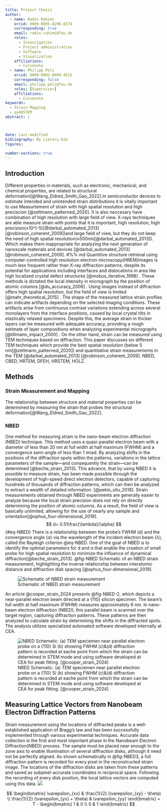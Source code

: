 ```yaml
---
title: Project thesis
author:
  - name: Radin Rahimi
    orcid: 0009-0005-8296-8174
    corresponding: true
    email: radin.rahimi@fau.de
    roles:
      - Investigation
      - Project administration
      - Software
      - Visualization
    affiliations:
      - Curvenote
  - name: Philipp Pelz
    orcid: 0000-0002-8009-4515
    corresponding: false
    email: philipp.pelz@fau.de
    roles: [Supervisor]
    affiliations:
      - Curvenote
keywords:
  - Strain Mapping
  - py4DSTEM
abstract: |



date: last-modified
bibliography: My Library.bib
figures:

number-sections: true
---
```


## Introduction

Different properties in materials, such as electronic, mechanical, and chemical properties, are related to structural deformation[@Wang_Eldred_Smith_Gao_2022].In semiconductor devices to estimate intended and unintended strain distributions it is vitally important to use Measurtement of strain with high spatial resolution and high preciscion [@zeltmann_patterned_2020]. It is also neccesary have combination of high resolution with large field of view.
X-rays techniques are able measure strain with points that it is important, high resolution, high precision(≈10^(-5)[@darbal_automated_2013] [@robinson_coherent_2009])and large field of view, but they do not keep the need of high spatial resolution(≈500nm[@darbal_automated_2013]). Which makes them inappropriate for analyzing the next generation of nanoscale materials and devices [@darbal_automated_2013] [@robinson_coherent_2009].
#%% md
Quantitive structure retrieval using computer-controlled high resolution electron microscopy(HREM)images is much less frequent rather than X-ray diffraction patterns, despite its potential for applications including interfaces and dislocations in area like high localized crystal defect structures [@mobus_iterative_1998] . These methods is  dictated the local intensity in micrograph by the position of atomic columns [@du_accuracy_2006] . Using images instead of diffraction offers high spatial resolution, but the field of view is limited [@mahr_theoretical_2015] . The shape of the measured lattice strain profiles can indicate artifacts depending on the selected imaging conditions. These artifacts arise from continuous contrast variations extending across several monolayers from the interface positions, caused by local crystal tilts in elastically relaxed specimens. Despite this, the average strain in thicker layers can be measured with adequate accuracy, providing a rough estimate of layer compositions when analyzing experimental micrographs  [@tillmann_impact_2000] .
On the other hand, strain can be measured using TEM techniques based on diffraction. This paper discusses six different TEM techniques which provide the best spatial resolution (below 5 nm[@zeltmann_patterned_2020]) and quantitative strain measurements in the TEM [@darbal_automated_2013] [@robinson_coherent_2009]. NBED, CBED, HRTEM, DFEH, HRSTEM, HOLZ.

## Methods {#sec-methods}

### Strain Measurement and Mapping
The relationship between structure and material properties can be determined by measuring the strain that probes the structural deformation[@Wang_Eldred_Smith_Gao_2022].

### NBED
One method for measuring strain is the nano-beam electron diffraction (NBED) technique. This method uses a quasi-parallel electron beam with a diameter of less than 20 nm at full width at half maximum (FWHM) and a convergence semi-angle of less than 1 mrad. By analyzing shifts in the positions of the diffraction spots within the patterns, variations in the lattice parameters of the sample—and consequently the strain—can be determined [@beche_strain_2013]. This advance, that by using NBED it is possible to measure strain, has been made possible through the development of high-speed direct electron detectors, capable of capturing hundreds of thousands of diffraction patterns, which can then be analyzed to extract a wealth of detailed information. [@pekin_situ_2018]. Strain measurements obtained through NBED experiments are generally easier to analyze because the local strain precision does not rely on directly determining the position of atomic columns. As a result, the field of view is basically unlimited, allowing for the use of nearly any sample and orientation[@ophus_four-dimensional_2019].
$$
d= 0.51\frac{\lambda}{\alpha}
$${#eq-NBED}
There is a relationship between the probe's FWHM (d) and the convergence angle ($\alpha$) via the wavelength of the incident electron beam ($\lambda$), called the Rayleigh criterion @eq-NBED. One of the goal of NBED is to identify the optimal parameters for d and α that enable the creation of small probe for high spatial resolution to minimize the influence of dynamical diffraction[@beche_strain_2013]. @fig-NBED Schematic of an NBED strain measurement, highlighting the inverse relationship between interatomic distance and diffraction disk spacing [@ophus_four-dimensional_2019].

![Schematic of NBED strain measurement](images/NBED1.png){#fig-NBED}

An article @cooper_strain_2024 presents @fig-NBED-2, which depicts a near-parallel electron beam directed at a {110} silicon specimen. The beam's full width at half maximum (FWHM) measures approximately 6 nm. In nano-beam electron diffraction (NBED), this parallel beam is scanned over the target region, capturing diffraction patterns. These patterns are then analyzed to calculate strain by determining the shifts in the diffracted spots. The analysis utilizes specialized automated software developed internally at CEA.

![NBED Schematic. (a) TEM speciemen near parallel electron probe on a {110} Si (b) showing FWHM (c)&(d) diffraction pattern is recorded at eache point from which the strain can be determined in STEM mode and using software developed at CEA for peak fitting. [@cooper_strain_2024]](images/NBED2.png){#fig-NBED-2}


## Measuring Lattice Vectors from Nanobeam Electron Diffraction Patterns

Strain measurement using the locations of diffracted peaks is a well-established application of Bragg's law and has been successfully implemented through various experimental techniques.
Accurate data collection is the first and most important phase in the Nanobeam Electron Diffraction(NBED) process. The sample must be placed near enough to the zone axis to enable illumination of several diffraction disks, although it need not be perfectly aligned.
As shown schematically in @fig-NBED3, a full diffraction pattern is recorded for every pixel in the reconstructed strain image. The locations of the diffraction disks are taken from these patterns and saved as subpixel-accurate coordinates in reciprocal space. Following the recording of every disk position, the local lattice vectors are computed using this data.
![](images/NBED3.png){#fig-NBED3}




















$$
\begin{bmatrix}
\varepsilon_{xx} & \frac{1}{2} (\varepsilon_{xy} - \theta) \\
\frac{1}{2} (\varepsilon_{yx} + \theta) & \varepsilon_{yy}
\end{bmatrix}
= T -
\begin{bmatrix}
1 & 0 \\
0 & 1
\end{bmatrix}
$$

